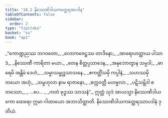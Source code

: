```yaml
---
title: "18.2 နိဿေဏိဒါယကတ္ထေရအပဒါန"
tableOfContents: false
sidebar:
  order: 2
type: "tipitaka"
basket: "su"
book: "ap1"
---
```



<DynamicBreadcrumb />

<Division number="9" book="ap1" e="ch" v="20" p="207">

<Paragraph number="2520" type="verses" book="ap1">
_“ကောဏ္ဍညဿ ဘဂဝတော,_  
_လောကဇေဋ္ဌဿ တာဒိနော;_  
_အာရောဟတ္ထာယ ပါသာဒံ,_  
_နိဿေဏီ ကာရိတာ မယာ._  

</Paragraph>

</Division>
<Division number="10" book="ap1" e="ch" v="20" p="208">

<Paragraph number="2521" type="verses" book="ap1">
_တေန စိတ္တပ္ပသာဒေန,_  
_အနုဘောတွာန သမ္ပဒါ;_  
_ဓာရေမိ အန္တိမံ ဒေဟံ,_  
_သမ္မာသမ္ဗုဒ္ဓသာသနေ._  

</Paragraph>

</Division>
<Division number="11" book="ap1" e="ch" v="20" p="208">

<Paragraph number="2522" type="verses" book="ap1">
_ဧကတ္တိံသမှိ ကပ္ပါနံ,_  
_သဟဿမှိ တယော အဟုံ;_  
_သမ္ဗဟုလာ နာမ ရာဇာနော,_  
_စက္ကဝတ္တီ မဟဗ္ဗလာ._  

</Paragraph>

</Division>
<Division number="12" book="ap1" e="ch" v="20" p="208">

<Paragraph number="2523" type="verses" book="ap1">
_ပဋိသမ္ဘိဒါ စတဿော,_  
_ …ပေ… _  
_ကတံ ဗုဒ္ဓဿ သာသနံ”._  

</Paragraph>

<Paragraph number="2524" book="ap1">
ဣတ္ထံ သုဒံ အာယသ္မာ နိဿေဏိဒါယကော ထေရော ဣမာ ဂါထာယော အဘာသိတ္ထာတိ.

</Paragraph>
</Division>

<Paragraph number="2525" type="center" book="ap1">
နိဿေဏိဒါယကတ္ထေရဿာပဒါနံ ဒုတိယံ.
</Paragraph>